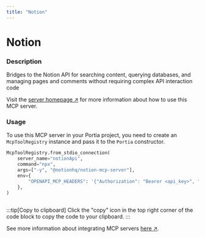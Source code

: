 ```yaml
---
title: "Notion"
---
```

<!-- WARNING: This file is auto-generated by generate_tool_docs.py. Do not edit manually. -->


# Notion

### Description

Bridges to the Notion API for searching content, querying databases, and managing pages and comments without requiring complex API interaction code

Visit the [server homepage ↗](https://github.com/makenotion/notion-mcp-server) for more information about how to use this MCP server.

### Usage

To use this MCP server in your Portia project, you need to create an `McpToolRegistry` instance and pass it to the `Portia` constructor.

```python
McpToolRegistry.from_stdio_connection(
    server_name="notionApi",
    command="npx",
    args=["-y", "@notionhq/notion-mcp-server"],
    env={
        "OPENAPI_MCP_HEADERS": '{"Authorization": "Bearer <api_key>", "Notion-Version": "2022-06-28" }'
    },
)
                    
```

:::tip[Copy to clipboard]
Click the "copy" icon in the top right corner of the code block to copy the code to your clipboard.
:::

See more information about integrating MCP servers [here ↗](/mcp-servers).

